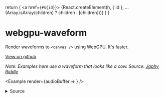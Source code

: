 
  return (
    <a href={`#${id}`}>
      {React.createElement(h, { id }, ...(Array.isArray(children) ? children : [children]))}
    </a>
  )
}

# webgpu-waveform

Render waveforms to `<canvas />` using [WebGPU](https://developer.mozilla.org/en-US/docs/Web/API/WebGPU_API). It's faster.

<p>
  <a href="https://github.com/mrkev/webgpu-waveform"><i className="ri-github-fill" ></i> View on github</a>
</p>


_Note: Examples here use a waveform that looks like a cow. Source: [Japhy Riddle](https://www.youtube.com/watch?v=qeUAHHPt-LY)_

<Example render={audioBuffer => <Playground audioBuffer={audioBuffer} />} />


<details style={{paddingLeft: '11%'}}>
  <summary style={{background: 'black'}}>Source</summary>
```tsx
export function Main({ audioBuffer }: { audioBuffer: AudioBuffer }) {
  const [offsetFr, setOffsetFr] = useState(0);
  const [frPerPx, setFrPerPx] = useState(441);
  const [color, setColor] = useState("#00FF00");

  return (
    <div style={{ display: "flex", flexDirection: "column" }}>
      <div style={{ display: "flex", flexDirection: "row" }}>
        Color:{" "}
        <input
          type="color"
          value={color}
          onChange={(e) => setColor(e.target.value)}
        />
      </div>
      <div style={{ display: "flex", flexDirection: "row" }}>
        Offset:{" "}
        <input
          type="range"
          min={0}
          max={audioBuffer.length}
          value={offsetFr}
          onChange={(v) => {
            const value = parseInt(v.target.value);
            setOffsetFr(value);
          }}
        ></input>{" "}
        {offsetFr} frames
      </div>
      <div style={{ display: "flex", flexDirection: "row" }}>
        Scale:{" "}
        <input
          type="range"
          min={1}
          max={1764}
          value={frPerPx}
          onChange={(v) => {
            const value = parseInt(v.target.value);
            setFrPerPx(value);
          }}
        ></input>{" "}
        {frPerPx} frames / pixel
      </div>

      <GPUWaveform
        audioBuffer={audioBuffer}
        scale={frPerPx}
        offset={offsetFr}
        height={50}
        color={color}
      />
    </div>
  );
}
```
</details>

## Usage

There's 2 packages:

- [`webgpu-waveform`](#pacakge:webgpu-waveform) (vanilla JS/TS)
- [`webgpu-waveform-react`](#pacakge:webgpu-waveform-react) (to use with [React](https://react.dev/))

Both are distributed to be ESM and UMD compatible, and include TypeScript type declarations.


<HID h='h3' id='pacakge:webgpu-waveform'>`webgpu-waveform`</HID>

Install from the npm registry:

```bash
npm i webgpu-waveform
```

Use `GPUWaveformRenderer.create(...)` to create a new `GPUWaveformRenderer`.

```typescript
static async create(
  channelData: Float32Array,
): GPUWaveformRenderer
```

It takes in the following argument:

- `channelData: Float32Array` — the array of PCM samples to render

Finally, use `.render` on the `GPUWaveformRenderer` to render the waveform. It has the following signature:

```typescript
render(
  destination: HTMLCanvasElement | OffscreenCanvas | GPUCanvasContext,
  scale: number,
  offset: number,
  color?: string | [r: number, g: number, b: number, a: number],
);
```

Where:

- `destination: React.RefObject<HTMLCanvasElement>` is the canvas or context to render to
- `scale: number` is the number of frames (pulses) rendered per pixel
- `offset: number` is the first frame (pulse) that will be rendered
- `color?: string | [r: number, g: number, b: number, a: number]` is the color of the waveform

> Note: you can set the background color directly on the destination `<canvas />` element via CSS

*Example:*

```javascript
import { GPUWaveformRenderer } from 'webgpu-waveform';

async function example(canvas, audioBuffer) {
  const channelData = audioBuffer.getChannelData(0);
  const renderer = await GPUWaveformRenderer.create(channelData);

  renderer?.render(canvas, 800, 0);
}
```

*Result:*

<Example render={audioBuffer => <Example1 audioBuffer={audioBuffer} />} />


<HID h='h3' id="pacakge:webgpu-waveform-react">`webgpu-waveform-react`</HID>

There's two ways to use this library:
- as a component: <a href="#GPUWaveform">`GPUWaveform`</a>
- as a hook: <a href="#useWaveformRenderer">`useWaveformRenderer`</a>

<HID id={'GPUWaveform'}>Using the `GPUWaveform` component</HID>

The component `GPUWaveform` takes the following properties:

- `audioBuffer: AudioBuffer;` — the buffer to render
- `scale?: number;` — the "zoom" level. Namely, number of samples per pixel in the x axis
- `offset?: number;` — the number of samples to skip from the beggining of the buffer
- ...and all the props of `React.CanvasHTMLAttributes<HTMLCanvasElement>` — these are passed directly to the rendered canvas

Example:

```typescript
import { GPUWaveform } from 'webgpu-waveform-react';


export function ExampleComponent({ audioBuffer }: { audioBuffer: AudioBuffer }) {
  return (
    <GPUWaveform
      audioBuffer={audioBuffer}
      scale={400}
      style={{
        width: 300,
        height: 100,
      }}
      color="#FFFF00"
      width={300 * devicePixelRatio}
      height={100 * devicePixelRatio}
    />
  )
}
```

Result:

<Example render={audioBuffer => <Example3 audioBuffer={audioBuffer} />} />

<HID id={'useWaveformRenderer'}>Using the `useWaveformRenderer` hook</HID>

The hook `useWaveformRenderer` has the following signature:

```typescript
function useWaveformRenderer(
  audioBuffer: AudioBuffer
): RendererStatus;
```

It takes in the following argument:

- `audioBuffer: AudioBuffer` — the buffer to render

And returns an object of the following type:

```typescript
type RendererStatus =
  | { status: "initializing" }
  | { status: "error"; error: any }
  | { status: "ready";
      instance: GPUWaveformRenderer;
    };
```

The objects are returned during the following stages of initialization:

- `{ status: "initializing" }` — during setup, when connecting to the GPU device
- `{ status: "error"; error: any }` — if an error happens at initalization
- `{ status: "ready"; instance: GPUWaveformRenderer }` — if the webgpu device could be initialized, setup was successful, and a renderer for `audioBuffer` on `canvas` could be successfully created.

**Example:**

```typescript
import { useWaveformRenderer } from 'webgpu-waveform-react';


function ExampleComponent({ audioBuffer, width, height }: { audioBuffer: AudioBuffer, width: number, height: number }) {
  const canvasRef = useRef<HTMLCanvasElement>(null);
  const renderer = useWaveformRenderer(audioBuffer);

  useEffect(() => {
    if (renderer.status !== "ready") {
      return;
    }

    renderer.instance.render(canvasRef.current!, audioBuffer.length / width, 0);
  }, [renderer, audioBuffer, width, height]);

  return <canvas ref={canvasRef} width={width} height={height} />;
};

```

**Result:**

<Example render={audioBuffer => <Example2 audioBuffer={audioBuffer} width={300} height={100} />} />

<footer>
    Built by <a href='http://aykev.dev'>Kevin Chavez</a> · <a href="https://twitter.com/aykev"><i className="ri-twitter-fill"></i></a> <a href="https://github.com/mrkev"><i className="ri-github-fill" ></i></a>
</footer>